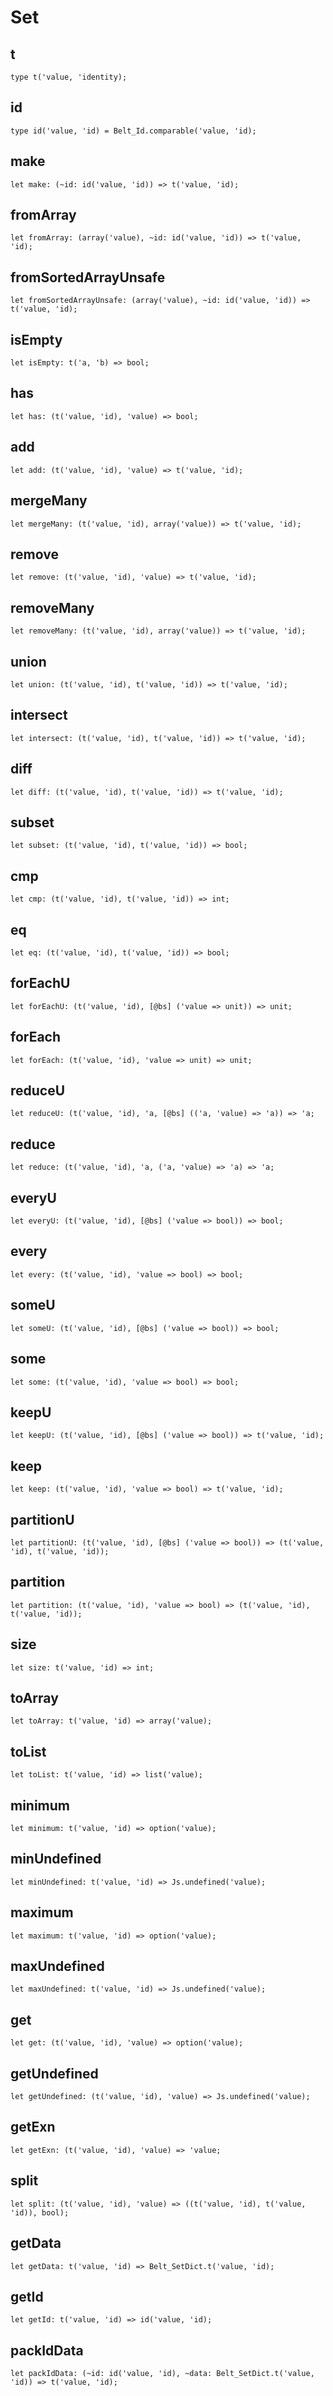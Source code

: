 
# Set

## t

```
type t('value, 'identity);
```

## id

```
type id('value, 'id) = Belt_Id.comparable('value, 'id);
```

## make

```
let make: (~id: id('value, 'id)) => t('value, 'id);
```

## fromArray

```
let fromArray: (array('value), ~id: id('value, 'id)) => t('value, 'id);
```

## fromSortedArrayUnsafe

```
let fromSortedArrayUnsafe: (array('value), ~id: id('value, 'id)) => t('value, 'id);
```

## isEmpty

```
let isEmpty: t('a, 'b) => bool;
```

## has

```
let has: (t('value, 'id), 'value) => bool;
```

## add

```
let add: (t('value, 'id), 'value) => t('value, 'id);
```

## mergeMany

```
let mergeMany: (t('value, 'id), array('value)) => t('value, 'id);
```

## remove

```
let remove: (t('value, 'id), 'value) => t('value, 'id);
```

## removeMany

```
let removeMany: (t('value, 'id), array('value)) => t('value, 'id);
```

## union

```
let union: (t('value, 'id), t('value, 'id)) => t('value, 'id);
```

## intersect

```
let intersect: (t('value, 'id), t('value, 'id)) => t('value, 'id);
```

## diff

```
let diff: (t('value, 'id), t('value, 'id)) => t('value, 'id);
```

## subset

```
let subset: (t('value, 'id), t('value, 'id)) => bool;
```

## cmp

```
let cmp: (t('value, 'id), t('value, 'id)) => int;
```

## eq

```
let eq: (t('value, 'id), t('value, 'id)) => bool;
```

## forEachU

```
let forEachU: (t('value, 'id), [@bs] ('value => unit)) => unit;
```

## forEach

```
let forEach: (t('value, 'id), 'value => unit) => unit;
```

## reduceU

```
let reduceU: (t('value, 'id), 'a, [@bs] (('a, 'value) => 'a)) => 'a;
```

## reduce

```
let reduce: (t('value, 'id), 'a, ('a, 'value) => 'a) => 'a;
```

## everyU

```
let everyU: (t('value, 'id), [@bs] ('value => bool)) => bool;
```

## every

```
let every: (t('value, 'id), 'value => bool) => bool;
```

## someU

```
let someU: (t('value, 'id), [@bs] ('value => bool)) => bool;
```

## some

```
let some: (t('value, 'id), 'value => bool) => bool;
```

## keepU

```
let keepU: (t('value, 'id), [@bs] ('value => bool)) => t('value, 'id);
```

## keep

```
let keep: (t('value, 'id), 'value => bool) => t('value, 'id);
```

## partitionU

```
let partitionU: (t('value, 'id), [@bs] ('value => bool)) => (t('value, 'id), t('value, 'id));
```

## partition

```
let partition: (t('value, 'id), 'value => bool) => (t('value, 'id), t('value, 'id));
```

## size

```
let size: t('value, 'id) => int;
```

## toArray

```
let toArray: t('value, 'id) => array('value);
```

## toList

```
let toList: t('value, 'id) => list('value);
```

## minimum

```
let minimum: t('value, 'id) => option('value);
```

## minUndefined

```
let minUndefined: t('value, 'id) => Js.undefined('value);
```

## maximum

```
let maximum: t('value, 'id) => option('value);
```

## maxUndefined

```
let maxUndefined: t('value, 'id) => Js.undefined('value);
```

## get

```
let get: (t('value, 'id), 'value) => option('value);
```

## getUndefined

```
let getUndefined: (t('value, 'id), 'value) => Js.undefined('value);
```

## getExn

```
let getExn: (t('value, 'id), 'value) => 'value;
```

## split

```
let split: (t('value, 'id), 'value) => ((t('value, 'id), t('value, 'id)), bool);
```

## getData

```
let getData: t('value, 'id) => Belt_SetDict.t('value, 'id);
```

## getId

```
let getId: t('value, 'id) => id('value, 'id);
```

## packIdData

```
let packIdData: (~id: id('value, 'id), ~data: Belt_SetDict.t('value, 'id)) => t('value, 'id);
```
